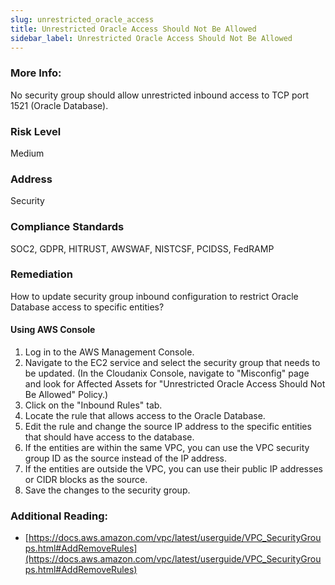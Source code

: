 ```yaml
---
slug: unrestricted_oracle_access
title: Unrestricted Oracle Access Should Not Be Allowed
sidebar_label: Unrestricted Oracle Access Should Not Be Allowed
---
```


### More Info:

No security group should allow unrestricted inbound access to TCP port 1521 (Oracle Database).

### Risk Level

Medium

### Address

Security

### Compliance Standards

SOC2, GDPR, HITRUST, AWSWAF, NISTCSF, PCIDSS, FedRAMP

### Remediation

How to update security group inbound configuration to restrict Oracle Database access to specific entities?

#### Using AWS Console

1. Log in to the AWS Management Console.
2. Navigate to the EC2 service and select the security group that needs to be updated.
    (In the Cloudanix Console, navigate to "Misconfig" page and look for Affected Assets for "Unrestricted Oracle Access Should Not Be Allowed" Policy.)
3. Click on the "Inbound Rules" tab.
4. Locate the rule that allows access to the Oracle Database.
5. Edit the rule and change the source IP address to the specific entities that should have access to the database.
6. If the entities are within the same VPC, you can use the VPC security group ID as the source instead of the IP address.
7. If the entities are outside the VPC, you can use their public IP addresses or CIDR blocks as the source.
8. Save the changes to the security group.

### Additional Reading:

- [https://docs.aws.amazon.com/vpc/latest/userguide/VPC_SecurityGroups.html#AddRemoveRules](https://docs.aws.amazon.com/vpc/latest/userguide/VPC_SecurityGroups.html#AddRemoveRules) 


